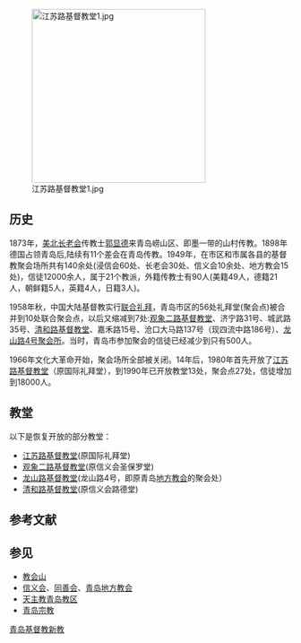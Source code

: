 [[File:江苏路基督教堂1.jpg|310px]]

==历史==
1873年，[[美北长老会|美北长老会]]传教士[[郭显德|郭显德]]来青岛崂山区、即墨一带的山村传教。1898年德国占领青岛后,陆续有11个差会在青岛传教。1949年，在市区和市属各县的基督教聚会场所共有140余处(浸信会60处、长老会30处、信义会10余处、地方教会15处)，信徒12000余人，属于21个教派，外籍传教士有90人(美籍49人，德籍21人，朝鲜籍5人，英籍4人，日籍3人)。

1958年秋，中国大陆基督教实行[[联合礼拜|联合礼拜]]，青岛市区的56处礼拜堂(聚会点)被合并到10处联合聚会点，以后又缩减到7处:[[青岛圣保罗堂|观象二路基督教堂]]、济宁路31号、城武路35号、[[东镇路德堂|清和路基督教堂]]、嘉禾路15号、沧口大马路137号（现四流中路186号）、[[龙山路4号聚会所|龙山路4号聚会所]]。当时，青岛市参加聚会的信徒已经减少到只有500人。

1966年文化大革命开始，聚会场所全部被关闭。14年后，1980年首先开放了[[江苏路基督教堂_(青岛)|江苏路基督教堂]]（原国际礼拜堂），到1990年已开放教堂13处，聚会点27处，信徒增加到18000人。

== 教堂 ==
以下是恢复开放的部分教堂：
*[[江苏路基督教堂_(青岛)|江苏路基督教堂]](原国际礼拜堂)
*[[青岛圣保罗堂|观象二路基督教堂]](原信义会圣保罗堂)
*[[龙山路4号聚会所|龙山路基督教堂]](龙山路4号，即原青岛[[地方教会|地方教会]]的聚会处）
*[[东镇路德堂|清和路基督教堂]](原信义会路德堂)

== 参考文献 ==
{{Reflist}}

== 参见 ==
{{Portal box|基督教|山东|青岛}}
* [[教会山|教会山]]
* [[信义会|信义会]]、[[同善会|同善会]]、[[青岛地方教会|青岛地方教会]]
* [[天主教青岛教区|天主教青岛教区]]
* [[青岛宗教|青岛宗教]]

[[Category:青岛基督教新教|]]